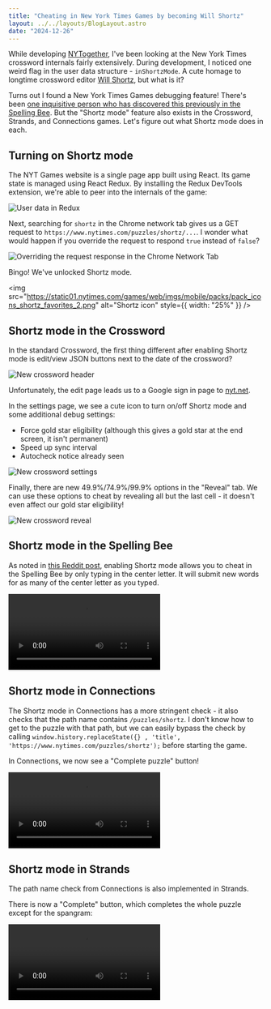 ```yaml
---
title: "Cheating in New York Times Games by becoming Will Shortz"
layout: ../../layouts/BlogLayout.astro
date: "2024-12-26"
---
```



While developing [NYTogether](https://github.com/Exaphis/nytogether), I've been looking at the New York Times crossword
internals fairly extensively. During development, I noticed one weird flag in the user data structure -
`inShortzMode`. A cute homage to longtime crossword editor [Will Shortz](https://en.wikipedia.org/wiki/Will_Shortz), but what is it?

Turns out I found a New York Times Games debugging feature! There's been [one inquisitive person who has discovered this previously in the Spelling Bee](https://old.reddit.com/r/NYTSpellingBee/comments/iovlmy/). But the "Shortz mode" feature also exists in the Crossword, Strands, and Connections games. Let's figure out what Shortz mode does in each.

## Turning on Shortz mode

The NYT Games website is a single page app built using React. Its game state is managed using React Redux. By installing the
Redux DevTools extension, we're able to peer into the internals of the game:

<Image src={userDataImg} alt="User data in Redux" />

Next, searching for `shortz` in the Chrome network tab gives us a GET request to `https://www.nytimes.com/puzzles/shortz/...`.
I wonder what would happen if you override the request to respond `true` instead of `false`?

<Image
  src={overrideImg}
  alt="Overriding the request response in the Chrome Network Tab"
/>

Bingo! We've unlocked Shortz mode.

<img
  src="https://static01.nytimes.com/games/web/imgs/mobile/packs/pack_icons_shortz_favorites_2.png"
  alt="Shortz icon"
  style={{ width: "25%" }}
/>

## Shortz mode in the Crossword

In the standard Crossword, the first thing different after enabling Shortz mode is edit/view JSON buttons next to the date of the crossword?

<Image src={cwImg1} alt="New crossword header" />

Unfortunately, the edit page leads us to a Google sign in page to [nyt.net](https://nyt.net/).

In the settings page, we see a cute icon to turn on/off Shortz mode and some additional debug settings:

- Force gold star eligibility (although this gives a gold star at the end screen, it isn't permanent)
- Speed up sync interval
- Autocheck notice already seen

<Image src={cwImg2} alt="New crossword settings" />

Finally, there are new 49.9%/74.9%/99.9% options in the "Reveal" tab. We can use these options to cheat by revealing all but the last cell - it doesn't even affect our gold star eligibility!

<Image src={cwImg3} alt="New crossword reveal" />

## Shortz mode in the Spelling Bee

As noted in [this Reddit post](https://old.reddit.com/r/NYTSpellingBee/comments/iovlmy/), enabling Shortz mode allows you to cheat in the Spelling Bee by only typing in the center letter. It will submit new words for as many of the center letter as you typed.

<video controls>
  <source src={spellingbee} type="video/webm" />
  Your browser does not support the video tag.
</video>

## Shortz mode in Connections

The Shortz mode in Connections has a more stringent check - it also checks that the path name contains `/puzzles/shortz`. I don't know how to get to the puzzle with that path, but we can easily bypass the check by calling `window.history.replaceState({} , 'title', 'https://www.nytimes.com/puzzles/shortz');` before starting the game.

In Connections, we now see a "Complete puzzle" button!

<video controls>
  <source src={connections} type="video/webm" />
  Your browser does not support the video tag.
</video>

## Shortz mode in Strands

The path name check from Connections is also implemented in Strands.

There is now a "Complete" button, which completes the whole puzzle except for the spangram:

<video controls>
  <source src={strands} type="video/webm" />
  Your browser does not support the video tag.
</video>

